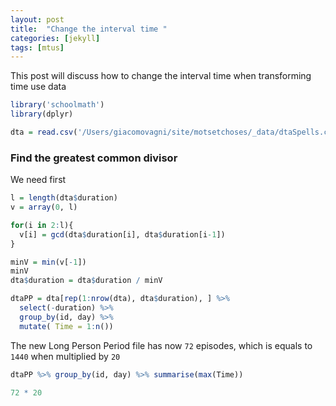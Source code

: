 ```yaml
---
layout: post
title:  "Change the interval time "
categories: [jekyll]
tags: [mtus]
---
```



<span class='newthought'>This post</span> will discuss how to change the interval time when transforming time use data 


```r
library('schoolmath')
library(dplyr)

dta = read.csv('/Users/giacomovagni/site/motsetchoses/_data/dtaSpells.csv')
```


### Find the greatest common divisor 
We need first 

```r
l = length(dta$duration) 
v = array(0, l)

for(i in 2:l){
  v[i] = gcd(dta$duration[i], dta$duration[i-1]) 
}

minV = min(v[-1]) 
minV
dta$duration = dta$duration / minV
```

```r
dtaPP = dta[rep(1:nrow(dta), dta$duration), ] %>% 
  select(-duration) %>% 
  group_by(id, day) %>% 
  mutate( Time = 1:n())
```

The new Long Person Period file has now `72` episodes, which is equals to `1440` when multiplied by `20` 

```r
dtaPP %>% group_by(id, day) %>% summarise(max(Time))

72 * 20
```

